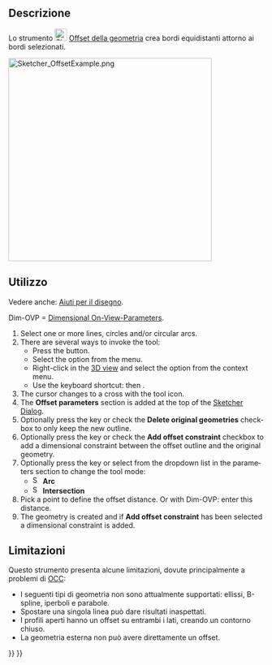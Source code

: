 <languages/>

{{Docnav/it
|[[Sketcher_Scale/it|Trasformazione scala]]
|[[Sketcher_Symmetry/it|Symmetria]]
|[[Sketcher_Workbench/it|Sketcher]]
|IconL=Sketcher_Scale.svg‎
|IconR=Sketcher_Symmetry.svg‎
|IconC=Workbench_Sketcher.svg
}}

<div lang="en" dir="ltr" class="mw-content-ltr">
{{GuiCommand
|Name=Sketcher Offset
|MenuLocation=Sketch → Sketcher tools → Offset geometry
|Workbenches=[[Sketcher_Workbench|Sketcher]]
|Shortcut={{KEY|Z}} {{KEY|T}}
|Version=1.0
|SeeAlso=
}}
</div>

<span id="Description"></span>
==Descrizione==

Lo strumento [[Image:Sketcher_Offset.svg|24px]] [[Sketcher_Offset/it|Offset della geometria]] crea bordi equidistanti attorno ai bordi selezionati.

[[Image:Sketcher_OffsetExample.png‎|400px]]
{{Caption|Bordi equidistanti attorno a una polilinea di costruzione, chiusa (O) e aperta (U)}}

<span id="Usage"></span>
==Utilizzo==

Vedere anche: [[Sketcher_Workbench/it#Drawing_aids|Aiuti per il disegno]].

Dim-OVP = [[Sketcher_Preferences/it#General|Dimensional On-View-Parameters]].

<div lang="en" dir="ltr" class="mw-content-ltr">
# Select one or more lines, circles and/or circular arcs.
# There are several ways to invoke the tool:
#* Press the {{Button|[[Image:Sketcher_Offset.svg|16px]] [[Sketcher_Offset|Offset geometry]]}} button.
#* Select the {{MenuCommand|Sketcher → Sketcher tools → [[Image:Sketcher_Offset.svg|16px]] Offset geometry}} option from the menu.
#* Right-click in the [[3D_view|3D view]] and select the {{MenuCommand|[[Image:Sketcher_Offset.svg|16px]] Offset geometry}} option from the context menu.
#* Use the keyboard shortcut: {{KEY|Z}} then {{KEY|T}}.
# The cursor changes to a cross with the tool icon.
# The '''Offset parameters''' section is added at the top of the [[Sketcher_Dialog|Sketcher Dialog]].
# Optionally press the {{KEY|U}} key or check the '''Delete original geometries''' checkbox to only keep the new outline.
# Optionally press the {{KEY|J}} key or check the '''Add offset constraint''' checkbox to add a dimensional constraint between the offset outline and the original geometry.
# Optionally press the {{KEY|M}} key or select from the dropdown list in the parameters section to change the tool mode:
#* [[Image:Sketcher_OffsetArc.svg|16px]] '''Arc'''
#* [[Image:Sketcher_OffsetIntersection.svg|16px]] '''Intersection'''
# Pick a point to define the offset distance. Or with Dim-OVP: enter this distance.
# The geometry is created and if '''Add offset constraint''' has been selected a dimensional constraint is added.
</div>

<span id="Limitations"></span>
==Limitazioni==

Questo strumento presenta alcune limitazioni, dovute principalmente a problemi di [[OpenCASCADE/it|OCC]]:
* I seguenti tipi di geometria non sono attualmente supportati: ellissi, B-spline, iperboli e parabole.
* Spostare una singola linea può dare risultati inaspettati.
* I profili aperti hanno un offset su entrambi i lati, creando un contorno chiuso.
* La geometria esterna non può avere direttamente un offset.


{{Docnav/it
|[[Sketcher_Scale/it|Trasformazione scala]]
|[[Sketcher_Symmetry/it|Symmetria]]
|[[Sketcher_Workbench/it|Sketcher]]
|IconL=Sketcher_Scale.svg‎
|IconR=Sketcher_Symmetry.svg‎
|IconC=Workbench_Sketcher.svg
}}

{{Sketcher_Tools_navi{{#translation:}}}}
{{Userdocnavi{{#translation:}}}}